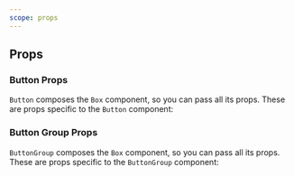 ```yaml
---
scope: props
---
```


## Props

### Button Props

`Button` composes the `Box` component, so you can pass all its props. These are
props specific to the `Button` component:

<PropsTable of='Button' />

### Button Group Props

`ButtonGroup` composes the `Box` component, so you can pass all its props. These
are props specific to the `ButtonGroup` component:

<PropsTable of='ButtonGroup' />
